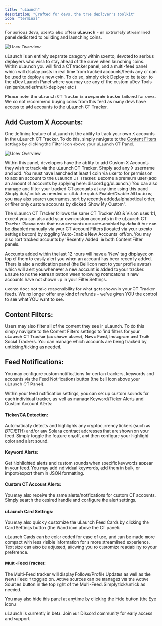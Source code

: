```yaml
---
title: "uLaunch"
description: "Crafted for devs, the true deployer's toolkit"
icon: "terminal"
---
```


For serious devs, uxento also offers **uLaunch** - an extremely streamlined panel dedicated to building and launching coins.   

<Frame caption="uLaunch Panel">
  <img 
    src="/images/ulaunch1.png" 
    alt="Udev Overview"
    style={{
      width: '400%',
      borderRadius: '12px',
      display: 'block',
      margin: '0 auto'
    }}
  />
</Frame>

uLaunch is an entirely separate category within uxento, devoted to serious deployers who wish to stay ahead of the curve when launching coins. Within uLaunch you will find a CT tracker panel, and a multi-feed panel which will display posts in real time from tracked accounts/feeds any of can be used to deploy a new coin. To do so, simply click Deploy to be taken to the uDev Launch Panel where you may use any of the custom uDev Tools (sniper/bundler/multi-deployer etc.)

<Warning>Please note, the uLaunch CT Tracker is a separate tracker tailored for devs. We do not recommend buying coins from this feed as many devs have access to add accounts to the uLaunch CT Tracker.</Warning>

## Add Custom X Accounts:
One defining feature of uLaunch is the ability to track your own X accounts in the uLaunch CT Tracker. To do this, simply navigate to the [Content Filters](#content-filters) settings by clicking the Filter icon above your uLaunch CT Panel. 

<Frame caption="Content Filters Button">
  <img 
    src="/images/ulaunch2.png" 
    alt="Udev Overview"
    style={{
      width: '400%',
      borderRadius: '12px',
      display: 'block',
      margin: '0 auto'
    }}
  />
</Frame>

Within this panel, developers have the ability to add Custom X Accounts they wish to track via the uLaunch CT Tracker. Simply add any X username and add. You must have launched at least 1 coin via uxento for permission to add an account to the uLaunch CT Tracker. Become a premium user (add an amount of accounts by applying here: discord.gg/uLaunch.)
You can also manage and filter your tracked CT accounts at any time using this panel. Simply tick/untick as needed or click the quick Enable/Disable All buttons; you may also search usernames, sort by recently added/alphabetical order, or filter only custom accounts by clicked 'Show My Custom'. 

The uLaunch CT Tracker follows the same CT Tracker AIO & Vision uses 1:1, except you can also add your own custom accounts in the uLaunch CT Tracker. Please note that new accounts are auto-enabled by default but can be disabled manually via your CT Account Filters (located via your uxento settings button) by toggling 'Auto-Enable New Accounts' off/on. You may also sort tracked accounts by 'Recently Added' in both Content Filter panels. 


Accounts added within the last 12 hours will have a 'New' tag displayed on top of them to easily alert you when an account has been recently added. There is also a notification panel (the Bell icon next to your profile avatar) which will alert you whenever a new account is added to your tracker. Ensure to hit the Refresh button when following notifications if new accounts have not shown up in your Filter Settings. 


<Warning>uxento does not take responsibility for what gets shown in your CT Tracker feeds. We no longer offer any kind of refunds - we've given YOU the control to see what YOU want to see.</Warning>

## Content Filters:
Users may also filter all of the content they see in uLaunch. To do this simply navigate to the Content Filters settings to find filters for your uLaunch CT Tracker (as shown above), News Feed, Instagram and Truth Social Trackers. You can manage which accounts are being tracked by unticking/ticking as needed. 


## Feed Notifications:
You may configure custom notifications for certain trackers, keywords and accounts via the Feed Notifications button (the bell icon above your uLaunch CT Panel).


Within your feed notification settings, you can set up custom sounds for each individual tracker, as well as manage Keyword/Ticker Alerts and Custom Account Alerts:

#### Ticker/CA Detection: 
Automatically detects and highlights any cryptocurrency tickers (such as $BTC/$ETH) and/or any Solana contract addresses that are shown on your feed. Simply toggle the feature on/off, and then configure your highlight color and alert sound. 


#### Keyword Alerts:
Get highlighted alerts and custom sounds when specific keywords appear in your feed. You may add individual keywords, add them in bulk, or import/export them in JSON formatting. 


#### Custom CT Account Alerts:
You may also receive the same alerts/notifications for custom CT accounts. Simply search the desired handle and configure the alert settings. 

#### uLaunch Card Settings: 
You may also quickly customize the uLaunch Feed Cards by clicking the Card Settings button (the Wand icon above the CT panel). 

uLaunch Cards can be color coded for ease of use, and can be made more compact with less visible information for a more streamlined experience. Text size can also be adjusted, allowing you to customize readability to your preference.


#### Multi-Feed Tracker:
The Multi-Feed tracker will display Follows/Profile Updates as well as the News Feed if toggled on. Active sources can be managed via the Active Sources button in the top right of the Multi-Feed. Simply tick/untick as needed. 

You may also hide this panel at anytime by clicking the Hide button (the Eye icon.) 

<Info>
uLaunch is currently in beta. Join our Discord community for early access and support.
</Info>